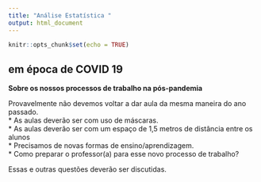 ```yaml
---
title: "Análise Estatística "
output: html_document
---
```


```r
knitr::opts_chunk$set(echo = TRUE)
```

## em época de COVID 19  

  
**Sobre os nossos processos de trabalho na pós-pandemia **

Provavelmente não devemos voltar a dar aula da mesma maneira do ano passado.  
*  As aulas deverão ser com uso de máscaras.   
*  As aulas deverão ser com um espaço de 1,5 metros de distância entre os alunos   
*  Precisamos de novas formas de ensino/aprendizagem.  
*  Como preparar o professor(a) para esse novo processo de trabalho?  

Essas e outras questões deverão ser discutidas.





